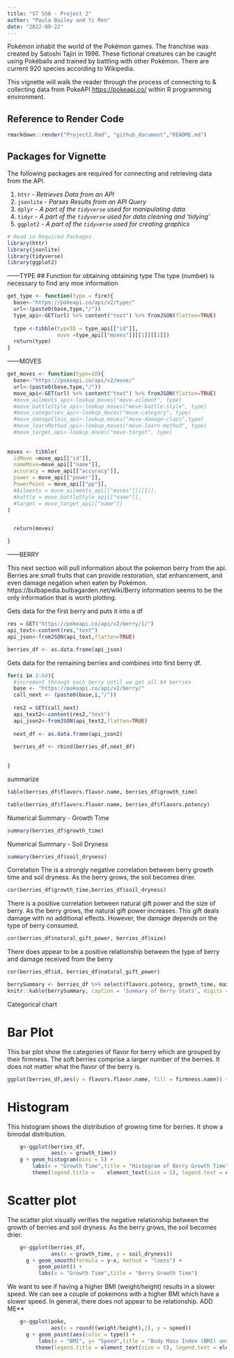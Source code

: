 ```yaml
---
title: "ST 558 - Project 2"
author: "Paula Bailey and Yi Ren"
date: "2022-09-22"
---
```

Pokémon inhabit the world of the Pokémon games. The franchise was created by Satoshi Tajiri in 1996. These fictional creatures can be caught using Pokéballs and trained by battling with other Pokémon. There are current 920 species according to Wikipedia. 

This vignette will walk the reader through the process of connecting to & collecting data from PokeAPI <https://pokeapi.co/> within R programming environment.


## Reference to Render Code
```r
rmarkdown::render("Project2.Rmd", "github_document","README.md")
```


## Packages for Vignette

The following packages are required for connecting and retrieving data from the API.

1. `httr` - _Retrieves Data from an API_
2. `jsonlite` - _Parses Results from an API Query_
3. `dplyr` - _A part of the `tidyverse` used for manipulating data_
4. `tidyr` - _A part of the `tidyverse` used for data cleaning and 'tidying'_
4. `ggplot2` - _A part of the `tidyverse` used for creating graphics_

```r
# Read in Required Packages 
library(httr)
library(jsonlite)
library(tidyverse)
library(ggplot2)

```

  



------TYPE
## Function for obtaining obtaining type
The type (number) is necessary to find any moe information
```r
get_type <- function(type = fire){
  base<-"https://pokeapi.co/api/v2/type/"
  url<-(paste0(base,type,"/"))
  type_api<-GET(url) %>% content("text") %>% fromJSON(flatten=TRUE)
  
  type <-tibble(typeID = type_api[["id"]],
                move =type_api[["moves"]][[1]][[1]])
  return(type)
}

```

------MOVES


```r
get_moves <- function(type=10){
  base<-"https://pokeapi.co/api/v2/move/"
  url<-(paste0(base,type,"/"))
  move_api<-GET(url) %>% content("text") %>% fromJSON(flatten=TRUE)
  #move_ailments_api<-lookup_moves("move-ailment", type) 
  #move_battleStyle_api<-lookup_moves("move-battle-style", type) 
  #move_categories_api<-lookup_moves("move-category", type) 
  #move_damageClass_api<-lookup_moves("move-damage-class",type) 
  #move_learnMethod_api<-lookup_moves("move-learn-method", type) 
  #move_target_api<-lookup_moves("move-target", type) 
  
  
moves <- tibble(
  idMove =move_api[["id"]],
  nameMove=move_api[["name"]],
  accuracy = move_api[["accuracy"]],
  power = move_api[["power"]],
  PowerPoint = move_api[["pp"]],
  #Ailments = move_ailments_api[["moves"]][[1]],
  #battle = move_battleStyle_api[["name"]],
  #target = move_target_api[["name"]]
)


  return(moves)

}
```



------BERRY


This next section will pull information about the pokemon berry from the api. Berries are small fruits that can provide restoration, stat enhancement, and even damage negation when eaten by Pokémon. https://bulbapedia.bulbagarden.net/wiki/Berry
information seems to be the only information that is worth plotting. 


Gets data for the first berry and puts it into a df
```r
res = GET("https://pokeapi.co/api/v2/berry/1/") 
api_text<-content(res,"text")
api_json<-fromJSON(api_text,flatten=TRUE)
```

```r
berries_df <- as.data.frame(api_json)
```

Gets data for the remaining berries and combines into first berry df.
```r
for(i in 2:64){
  #increment through each berry until we get all 64 berries
  base <- "https://pokeapi.co/api/v2/berry/"
  call_next <- (paste0(base,i,"/"))
  
  res2 = GET(call_next) 
  api_text2<-content(res2,"text")
  api_json2<-fromJSON(api_text2,flatten=TRUE)
  
  next_df <- as.data.frame(api_json2)
  
  berries_df <- rbind(berries_df,next_df)
  

}
```




summarize 
```r
table(berries_df$flavors.flavor.name, berries_df$growth_time)
```


```r
table(berries_df$flavors.flavor.name, berries_df$flavors.potency)
```

Numerical Summary - Growth Time
```r
summary(berries_df$growth_time)
```

Numerical Summary - Soil Dryness
```r
summary(berries_df$soil_dryness)
```

Correlation
The is a strongly negative correlation between berry growth time and soil dryness.
As the berry grows, the soil becomes drier.
```r
cor(berries_df$growth_time,berries_df$soil_dryness)
```

There is a positive correlation between natural gift power and the size of berry.
As the berry grows, the natural gift power increases. This gift deals damage with 
no additional effects.  However, the damage depends on the type of berry consumed.
```r
cor(berries_df$natural_gift_power, berries_df$size)
```


There does appear to be a positive relationship between the type of berry and damage
received from the berry
```r
cor(berries_df$id, berries_df$natural_gift_power)
```





```r
berrySummary <- berries_df %>% select(flavors.potency, growth_time, max_harvest, natural_gift_power, size, smoothness, soil_dryness) %>% apply(2, function(x){summary(x[!is.na(x)])}) 
knitr::kable(berrySummary, caption = 'Summary of Berry Stats', digits = 2)
```


Categorical chart


# Bar Plot
This bar plot show the categories of flavor for berry which are grouped by their firmness.
The soft berries comprise a larger number of the berries.  It does not matter what the
flavor of the berry is.
```r
ggplot(berries_df,aes(y = flavors.flavor.name, fill = firmness.name)) + geom_bar(position="dodge") + labs(y="Flavor of Berry") + scale_fill_discrete(name="Firmness") + theme(legend.title = element_text(size = 5), legend.text = element_text(size = 5))
```



# Histogram
This histogram shows the distribution of growing time for berries.  It
show a bimodal distribution.  
```r
	g<-ggplot(berries_df,
	          aes(x = growth_time))
	g + geom_histogram(bins = 5) + 
	    labs(x = "Growth Time",title = "Histogram of Berry Growth Time")  + 
	    theme(legend.title =    element_text(size = 5), legend.text = element_text(size = 5))
```

# Scatter plot
The scatter plot visually verifies the negative relationship between the growth of berries and soil dryness.  As the berry grows, the soil becomes drier.
```r
	g<-ggplot(berries_df,
	          aes(x = growth_time, y = soil_dryness))
	  g + geom_smooth(formula = y~x, method = "loess") + 
	      geom_point() +
	      labs(x = "Growth Time",title = "Berry Growth Time") 
```	  

We want to see if having a higher BMI (weight/height) results in a slower speed.
We can see a couple of pokemons with a higher BMI which have a slower speed.
In general, there does not appear to be relationship.     ADD ME**
```r
	g<-ggplot(poke,
	          aes(x = round((weight/height),2), y = speed))
	  g + geom_point(aes(color = type)) +
	      labs(x = "BMI", y= "Speed",title = "Body Mass Index (BMI) and Speed") +
	     theme(legend.title = element_text(size = 5), legend.text = element_text(size = 5))
```